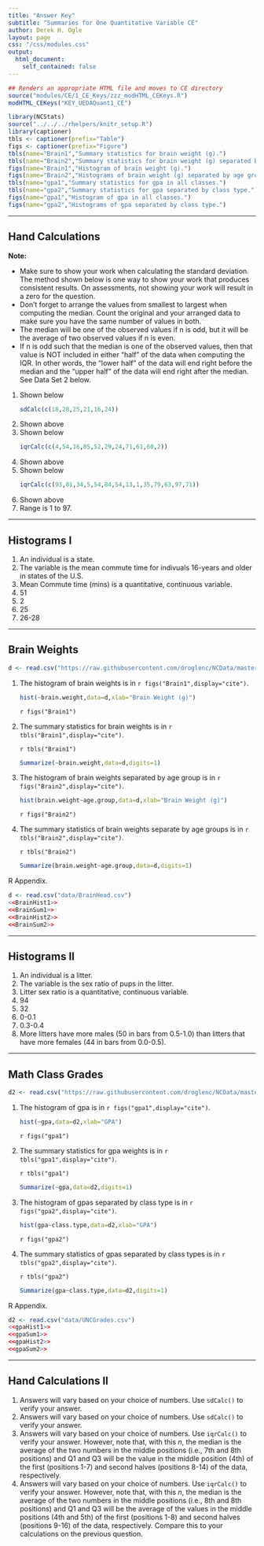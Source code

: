 ```yaml
---
title: "Answer Key"
subtitle: "Summaries for One Quantitative Variable CE"
author: Derek H. Ogle
layout: page
css: "/css/modules.css"
output:
  html_document:
    self_contained: false
---
```


```r
## Renders an appropriate HTML file and moves to CE directory
source("modules/CE/1_CE_Keys/zzz_modHTML_CEKeys.R")
modHTML_CEKeys("KEY_UEDAQuant1_CE")
```

```r
library(NCStats)
source("../../../rhelpers/knitr_setup.R")
library(captioner)
tbls <- captioner(prefix="Table")
figs <- captioner(prefix="Figure")
tbls(name="Brain1","Summary statistics for brain weight (g).")
tbls(name="Brain2","Summary statistics for brain weight (g) separated by age group.")
figs(name="Brain1","Histogram of brain weight (g).")
figs(name="Brain2","Histograms of brain weight (g) separated by age group.")
tbls(name="gpa1","Summary statistics for gpa in all classes.")
tbls(name="gpa2","Summary statistics for gpa separated by class type.")
figs(name="gpa1","Histogram of gpa in all classes.")
figs(name="gpa2","Histograms of gpa separated by class type.")
```

----

## Hand Calculations

<div class="alert alert-warning">
<strong>Note:</strong> 
<ul>
<li>Make sure to show your work when calculating the standard deviation. The method shown below is one way to show your work that produces consistent results. On assessments, not showing your work will result in a zero for the question.</li>
<li>Don't forget to arrange the values from smallest to largest when computing the median. Count the original and your arranged data to make sure you have the same number of values in both.</li>
<li>The median will be one of the observed values if n is odd, but it will be the average of two observed values if n is even.</li>
<li>If n is odd such that the median is one of the observed values, then that value is NOT included in either "half" of the data when computing the IQR. In other words, the "lower half" of the data will end right before the median and the "upper half" of the data will end right after the median. See Data Set 2 below.</li>
</ul>
</div>

<ol>
<li>Shown below</li>
```r
sdCalc(c(18,28,25,21,16,24))
```
<li>Shown above</li>
<li>Shown below</li>
```r
iqrCalc(c(4,54,16,85,52,29,24,71,61,60,2))
```
<li>Shown above</li>
<li>Shown below</li>
```r
iqrCalc(c(93,81,34,5,54,84,54,13,1,35,79,63,97,71))
```

<li>Shown above</li>
<li>Range is 1 to 97.</li>
</ol>

----

## Histograms I

1. An individual is a state.
1. The variable is the mean commute time for indivuals 16-years and older in states of the U.S.
1. Mean Commute time (mins) is a quantitative, continuous variable.
1. 51
1. 2
1. 25
1. 26-28

----

## Brain Weights
```r
d <- read.csv("https://raw.githubusercontent.com/droglenc/NCData/master/BrainHead.csv")
```

<ol>
<li>The histogram of brain weights is in `r figs("Brain1",display="cite")`.</li>
```r
hist(~brain.weight,data=d,xlab="Brain Weight (g)")
```

`r figs("Brain1")`

<li>The summary statistics for brain weights is in `r tbls("Brain1",display="cite")`.</li>

`r tbls("Brain1")`

```r
Summarize(~brain.weight,data=d,digits=1)
```

<li>The histogram of brain weights separated by age group is in `r figs("Brain2",display="cite")`.</li>
```r
hist(brain.weight~age.group,data=d,xlab="Brain Weight (g)")
```

`r figs("Brain2")`

<li>The summary statistics of brain weights separate by age groups is in `r tbls("Brain2",display="cite")`.</li>

`r tbls("Brain2")`

```r
Summarize(brain.weight~age.group,data=d,digits=1)
```
</ol>

R Appendix.
```r
d <- read.csv("data/BrainHead.csv")
<<BrainHist1>>
<<BrainSum1>>
<<BrainHist2>>
<<BrainSum2>>
```

----

## Histograms II

1. An individual is a litter.
1. The variable is the sex ratio of pups in the litter.
1. Litter sex ratio is a quantitative, continuous variable.
1. 94
1. 32
1. 0-0.1
1. 0.3-0.4
1. More litters have more males (50 in bars from 0.5-1.0) than litters that have more females (44 in bars from 0.0-0.5).

----

## Math Class Grades
```r
d2 <- read.csv("https://raw.githubusercontent.com/droglenc/NCData/master/UNCgrades.csv")
```

<ol>
<li>The histogram of gpa is in `r figs("gpa1",display="cite")`.</li>
```r
hist(~gpa,data=d2,xlab="GPA")
```

`r figs("gpa1")`

<li>The summary statistics for gpa weights is in `r tbls("gpa1",display="cite")`.</li>

`r tbls("gpa1")`

```r
Summarize(~gpa,data=d2,digits=1)
```

<li>The histogram of gpas separated by class type is in `r figs("gpa2",display="cite")`.</li>
```r
hist(gpa~class.type,data=d2,xlab="GPA")
```

`r figs("gpa2")`

<li>The summary statistics of gpas separated by class types is in `r tbls("gpa2",display="cite")`.</li>

`r tbls("gpa2")`

```r
Summarize(gpa~class.type,data=d2,digits=1)
```
</ol>

R Appendix.
```r
d2 <- read.csv("data/UNCGrades.csv")
<<gpaHist1>>
<<gpaSum1>>
<<gpaHist2>>
<<gpaSum2>>
```

----

## Hand Calculations II

1. Answers will vary based on your choice of numbers. Use `sdCalc()` to verify your answer.
1. Answers will vary based on your choice of numbers. Use `sdCalc()` to verify your answer.
1. Answers will vary based on your choice of numbers. Use `iqrCalc()` to verify your answer. However, note that, with this $n$, the median is the average of the two numbers in the middle positions (i.e., 7th and 8th positions) and Q1 and Q3 will be the value in the middle position (4th) of the first (positions 1-7) and second halves (positions 8-14) of the data, respectively.
1. Answers will vary based on your choice of numbers. Use `iqrCalc()` to verify your answer. However, note that, with this $n$, the median is the average of the two numbers in the middle positions (i.e., 8th and 8th positions) and Q1 and Q3 will be the average of the values in the middle positions (4th and 5th) of the first (positions 1-8) and second halves (positions 9-16) of the data, respectively. Compare this to your calculations on the previous question.
